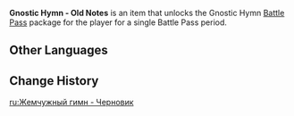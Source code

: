 {{Item Infobox
|id           = 001201
|image        = Item Gnostic Hymn - Old Notes.png
|type         = Feature Activation Materials
|invCategory  = Precious Items
|quality      = 5
|description  = An early draft of a traveler's tale, recording the many things they saw on their journey across the lands. But why does it exist? It is almost as if you have been here before...<br /><br />Use this item to unlock Gnostic Hymn for a single period.
|source1      = Reward for purchasing [[Genesis Crystal]]s during the [[Closed Beta Test]]
}}
'''Gnostic Hymn - Old Notes''' is an item that unlocks the Gnostic Hymn [[Battle Pass]] package for the player for a single Battle Pass period.

==Other Languages==
{{Other Languages
|en      = Gnostic Hymn - Old Notes
|zhs     = 珍珠纪行・初稿
|zhs_rm  = Zhēnzhū Jìxíng - Chūgǎo
|zht     = 珍珠紀行・初稿
|zht_rm  = Zhēnzhū Jìxíng - Chūgǎo
|zh_tl   = Pearl Travelogue - Draft
|ja      = 天空紀行・原稿
|ja_rm   = Tenkuu Kikou - Genkou
|ja_tl   = Sky Travelogue - Draft
|ko      = 진주 기행・초안
|ko_rm   = Jinju-gihaeng - Choan
|ko_tl   = Pearl Travel - Draft
|es      = Pase de Batalla del Gnóstico - Borrador
|es_tl   = Gnostic Battle Pass - Draft
|fr      = Pass de bataille « Gnostique » - Ébauche
|fr_tl   = "Gnostic" Battle Pass - Draft
|ru      = Жемчужный гимн - Черновик
|ru_tl   = Pearl Hymn - Draft
|th      = BP อัศวิน-ฉบับร่าง
|th_rm   = 
|th_tl   = 
|vi      = Nhật Ký Hành Trình Trân Châu - Khởi Đầu
|vi_tl   = 
|de      = Gnostiker-Erlebnispass – Erste Aufzeichnungen
|de_tl   = Gnostic Experience Pass - First Records
|id      = Gnostic Hymn - Old Notes
|pt      = Canção do Gnóstico - Anotações Antigas
|pt_tl   = 
|tr      = Aydınlanma Şarkısı - Eski Notalar
|tr_tl   = 
|it      = Inno gnostico - Vecchi appunti
|it_tl   = 
}}

==Change History==
{{Change History|1.0}}

[[ru:Жемчужный гимн - Черновик]]